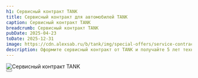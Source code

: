 ```yaml
---
h1: Сервисный контракт TANK
title: Сервисный контракт для автомобилей TANK
caption: Сервисный контракт TANK
breadcrumb: Сервисный контракт TANK
pubDate: 2025-04-23
toDate: 2025-12-31
image: https://cdn.alexsab.ru/b/tank/img/special-offers/service-contract/thumb.webp
description: Оформите сервисный контракт от TANK и получайте 5 лет технического обслуживания вашего автомобиля без забот! Услуга доступна при покупке нового авто и до первого ТО. Все обязательные операции по регламенту пробега, включая работы, запчасти и расходные материалы, уже включены.
---
```



<picture>
	<source media="(min-width: 768px)" srcset="https://cdn.alexsab.ru/b/tank/img/special-offers/service-contract/1.webp" />
	<img src="https://cdn.alexsab.ru/b/tank/img/special-offers/service-contract/thumb.webp" class="mb-10 lg:mb-20 w-full" alt="Сервисный контракт TANK" />
</picture>

<div class="text-center mt-12">
  <Button 
    classes="popup-link inline-block !px-4 xl:!px-8 !py-2 xl:!py-3 !text-white !no-underline" 
    url="#common-modal" 
    title="Оставить заявку"
    dataTitle="Сервисный контракт TANK"
    dataFormName="Сервисный контракт TANK"
  />
</div>
